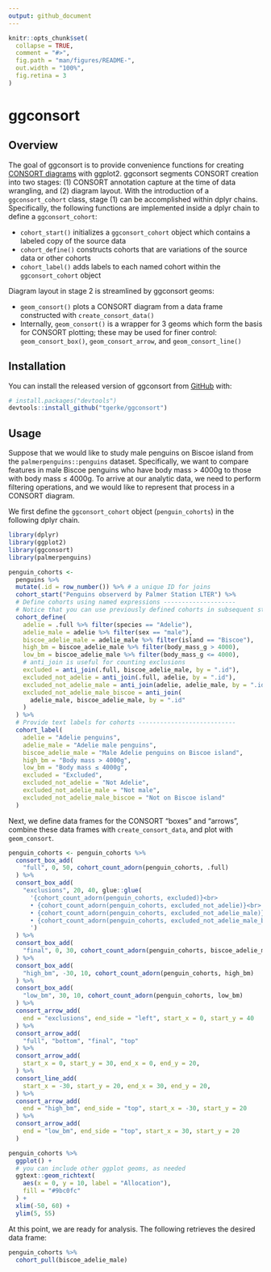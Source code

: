 ```yaml
---
output: github_document
---
```


<!-- README.md is generated from README.Rmd. Please edit that file -->

```r
knitr::opts_chunk$set(
  collapse = TRUE,
  comment = "#>",
  fig.path = "man/figures/README-",
  out.width = "100%",
  fig.retina = 3
)
```

# ggconsort

<!-- badges: start -->
<!-- badges: end -->

## Overview

The goal of ggconsort is to provide convenience functions for creating [CONSORT diagrams](http://www.consort-statement.org/consort-statement/flow-diagram) with ggplot2. ggconsort segments CONSORT creation into two stages: (1) CONSORT annotation capture at the time of data wrangling, and (2) diagram layout. With the introduction of a `ggconsort_cohort` class, stage (1) can be accomplished within dplyr chains. Specifically, the following functions are implemented inside a dplyr chain to define a `ggconsort_cohort`:

* `cohort_start()` initializes a `ggconsort_cohort` object which contains a labeled copy of the source data
* `cohort_define()` constructs cohorts that are variations of the source data or other cohorts
* `cohort_label()` adds labels to each named cohort within the `ggconsort_cohort` object

Diagram layout in stage 2 is streamlined by ggconsort geoms:

* `geom_consort()` plots a CONSORT diagram from a data frame constructed with `create_consort_data()`
* Internally, `geom_consort()` is a wrapper for 3 geoms which form the basis for CONSORT plotting; these may be used for finer control: `geom_consort_box()`, `geom_consort_arrow`, and `geom_consort_line()`

## Installation

You can install the released version of ggconsort from [GitHub](https://github.com/tgerke/ggconsort) with:

``` r
# install.packages("devtools")
devtools::install_github("tgerke/ggconsort")
```

## Usage

Suppose that we would like to study male penguins on Biscoe island from the `palmerpenguins::penguins` dataset. Specifically, we want to compare features in male Biscoe penguins who have body mass > 4000g to those with body mass $\leq$ 4000g. To arrive at our analytic data, we need to perform filtering operations, and we would like to represent that process in a CONSORT diagram.

We first define the `ggconsort_cohort` object (`penguin_cohorts`) in the following dplyr chain.

```r
library(dplyr)
library(ggplot2)
library(ggconsort)
library(palmerpenguins)

penguin_cohorts <- 
  penguins %>%
  mutate(.id = row_number()) %>% # a unique ID for joins
  cohort_start("Penguins observerd by Palmer Station LTER") %>%
  # Define cohorts using named expressions --------------------
  # Notice that you can use previously defined cohorts in subsequent steps
  cohort_define(
    adelie = .full %>% filter(species == "Adelie"),
    adelie_male = adelie %>% filter(sex == "male"),
    biscoe_adelie_male = adelie_male %>% filter(island == "Biscoe"),
    high_bm = biscoe_adelie_male %>% filter(body_mass_g > 4000),
    low_bm = biscoe_adelie_male %>% filter(body_mass_g <= 4000),
    # anti_join is useful for counting exclusions
    excluded = anti_join(.full, biscoe_adelie_male, by = ".id"),
    excluded_not_adelie = anti_join(.full, adelie, by = ".id"),
    excluded_not_adelie_male = anti_join(adelie, adelie_male, by = ".id"),
    excluded_not_adelie_male_biscoe = anti_join(
      adelie_male, biscoe_adelie_male, by = ".id"
    )
  ) %>%
  # Provide text labels for cohorts ---------------------------
  cohort_label(
    adelie = "Adelie penguins",
    adelie_male = "Adelie male penguins",
    biscoe_adelie_male = "Male Adelie penguins on Biscoe island",
    high_bm = "Body mass > 4000g",
    low_bm = "Body mass ≤ 4000g",
    excluded = "Excluded",
    excluded_not_adelie = "Not Adelie",
    excluded_not_adelie_male = "Not male",
    excluded_not_adelie_male_biscoe = "Not on Biscoe island"
  )
```

Next, we define data frames for the CONSORT "boxes" and "arrows", combine these data frames with `create_consort_data`, and plot with `geom_consort`.

```r
penguin_cohorts <- penguin_cohorts %>%
  consort_box_add(
    "full", 0, 50, cohort_count_adorn(penguin_cohorts, .full)
  ) %>%
  consort_box_add(
    "exclusions", 20, 40, glue::glue(
      '{cohort_count_adorn(penguin_cohorts, excluded)}<br>
      • {cohort_count_adorn(penguin_cohorts, excluded_not_adelie)}<br>
      • {cohort_count_adorn(penguin_cohorts, excluded_not_adelie_male)}<br>
      • {cohort_count_adorn(penguin_cohorts, excluded_not_adelie_male_biscoe)}
      ')
  ) %>%
  consort_box_add(
    "final", 0, 30, cohort_count_adorn(penguin_cohorts, biscoe_adelie_male)
  ) %>%
  consort_box_add(
    "high_bm", -30, 10, cohort_count_adorn(penguin_cohorts, high_bm)
  ) %>%
  consort_box_add(
    "low_bm", 30, 10, cohort_count_adorn(penguin_cohorts, low_bm)
  ) %>%
  consort_arrow_add(
    end = "exclusions", end_side = "left", start_x = 0, start_y = 40
  ) %>%
  consort_arrow_add(
    "full", "bottom", "final", "top"
  ) %>% 
  consort_arrow_add(
    start_x = 0, start_y = 30, end_x = 0, end_y = 20,
  ) %>%
  consort_line_add(
    start_x = -30, start_y = 20, end_x = 30, end_y = 20,
  ) %>% 
  consort_arrow_add(
    end = "high_bm", end_side = "top", start_x = -30, start_y = 20
  ) %>%
  consort_arrow_add(
    end = "low_bm", end_side = "top", start_x = 30, start_y = 20
  )

penguin_cohorts %>%
  ggplot() + 
  # you can include other ggplot geoms, as needed
  ggtext::geom_richtext(
    aes(x = 0, y = 10, label = "Allocation"),
    fill = "#9bc0fc"
  ) + 
  xlim(-50, 60) + 
  ylim(5, 55) 
```

At this point, we are ready for analysis. The following retrieves the desired data frame:

```r
penguin_cohorts %>%
  cohort_pull(biscoe_adelie_male)
```

